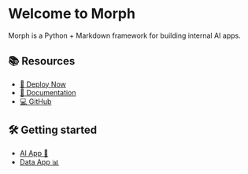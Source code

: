 # Welcome to Morph

Morph is a Python + Markdown framework for building internal AI apps.




## 📚 Resources

- [🚀 Deploy Now](https://app.morph-data.io)
- [📖 Documentation](https://docs.morph-data.io)
- [💻 GitHub](https://github.com/morph-data/morph)

## 🛠️ Getting started

- [AI App 🦜](./ai-app)
- [Data App 📊](./data-app)